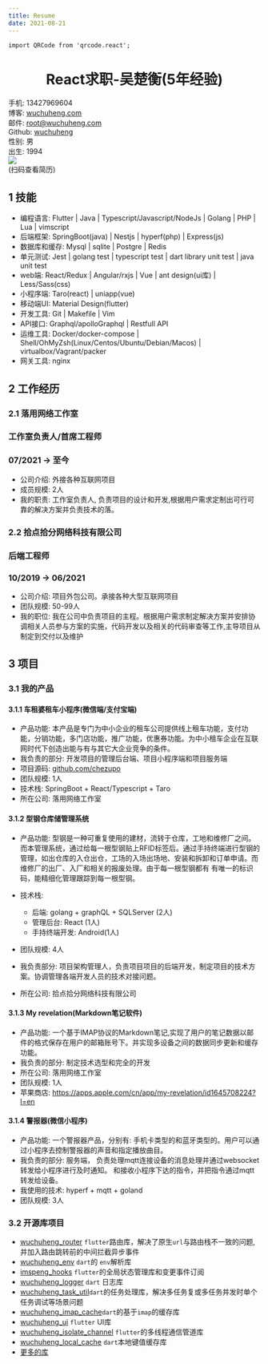 ```yaml
---
title: Resume
date: 2021-08-21
---
```


```mdx-code-block
import QRCode from 'qrcode.react';
```



<h1 align="center">React求职-吴楚衡(5年经验)</h1>

<div style={{display: 'grid', gridTemplateColumns: 'auto 20% 20%' }} >
    <div>
        <div  style={{display: 'grid', gridTemplateColumns: 'repeat(2, 50%)' , }} >
            <div>手机: 13427969604</div>
            <div>博客: <a href="https://(wuchuheng.)com">wuchuheng.com</a></div>
            <div>邮件: <a href="mailto:root@imspeng.com">root@wuchuheng.com</a></div>
            <div>Github: <a href="https://github.com/wuchuheng">wuchuheng</a></div>
            <div>性别: 男</div>
            <div>出生: 1994</div>
        </div>
    </div>
    <div style={{ display: 'flex', flexDirection: 'column' }}>
        <img src='https://qiniu.wuchuheng.com/images/IMG_0514.JPG' width={75} />
    </div>

<div style={{ display: 'flex', flexDirection: 'column' }}>
    <QRCode value="https://wuchuheng.com/resume" renderAs="canvas" size={85} />
    <div  style={{fontSize: 11.5}} >(扫码查看简历)</div>
</div>
</div>


## 1 技能
* 编程语言: Flutter | Java | Typescript/Javascript/NodeJs | Golang | PHP | Lua | vimscript
* 后端框架: SpringBoot(java) | Nestjs |  hyperf(php)  | Express(js)
* 数据库和缓存: Mysql | sqlite | Postgre | Redis
* 单元测试: Jest | golang test | typescript test | dart library unit test | java unit test
* web端: React/Redux | Angular/rxjs | Vue | ant design(ui库) | Less/Sass(css)
* 小程序端: Taro(react) | uniapp(vue)
* 移动端UI:  Material Design(flutter)
* 开发工具: Git | Makefile | Vim
* API接口: Graphql/apolloGraphql | Restfull API
* 运维工具: Docker/docker-compose | Shell/OhMyZsh(Linux/Centos/Ubuntu/Debian/Macos) | virtualbox/Vagrant/packer
* 网关工具: nginx

## 2 工作经历

<div style={{display: "flex", justifyContent: "space-between" }}>
    <h3>2.1 落用网络工作室</h3><h3>工作室负责人/首席工程师</h3><h3>07/2021 -> 至今</h3>
</div>

* 公司介绍: 外接各种互联网项目
* 成员规模: 2人
* 我的职责: 工作室负责人, 负责项目的设计和开发,根据用户需求定制出可行可靠的解决方案并负责技术的落。

<div style={{display: "flex", justifyContent: "space-between" }}>
    <h3>2.2 拾点拾分网络科技有限公司</h3><h3>后端工程师</h3><h3>10/2019 -> 06/2021</h3>
</div>

* 公司介绍: 项目外包公司。承接各种大型互联网项目
* 团队规模:  50-99人
* 我的职位: 我在公司中负责项目的主程。根据用户需求制定解决方案并安排协调相关人员参与方案的实施，代码开发以及相关的代码审查等工作,主导项目从制定到交付以及维护

## 3 项目
### 3.1 我的产品
#### 3.1.1 车租婆租车小程序(微信端/支付宝端)

* 产品功能: 本产品是专门为中小企业的租车公司提供线上租车功能，支付功能，分销功能，多门店功能，推广功能，优惠券功能。为中小租车企业在互联网时代下创造出能与有与其它大企业竞争的条件。
* 我负责的部分: 开发项目的管理后台端、项目小程序端和项目服务端
* 项目源码:  [ github.com/chezupo ](https://github.com/chezupo)
* 团队规模:  1人
* 技术栈: SpringBoot + React/Typescript + Taro
* 所在公司: 落用网络工作室

#### 3.1.2 型钢仓库储管理系统

* 产品功能: 型钢是一种可重复使用的建材，流转于仓库，工地和维修厂之间。而本管理系统，通过给每一根型钢贴上RFID标签后。通过手持终端进行型钢的管理，如出仓库的入仓出仓，工场的入场出场地、安装和拆卸和订单申请。而维修厂的出厂、入厂和相关的报废处理。由于每一根型钢都有
有唯一的标识码，能精细化管理跟踪到每一根型钢。
* 技术栈:
    - 后端: golang + graphQL + SQLServer (2人)
    - 管理后台: React (1人)
    - 手持终端开发: Android(1人)

* 团队规模:  4人
* 我负责部分: 项目架构管理人，负责项目项目的后端开发，制定项目的技术方案。协调管理各端开发人员的技术对接问题。
* 所在公司: 拾点拾分网络科技有限公司

#### 3.1.3 My revelation(Markdown笔记软件)

* 产品功能: 一个基于IMAP协议的Markdown笔记,实现了用户的笔记数据以邮件的格式保存在用户的邮箱账号下。并实现多设备之间的数据同步更新和缓存功能。
* 我负责的部分: 制定技术选型和完全的开发
* 所在公司: 落用网络工作室
* 团队规模:  1人
* 苹果商店: https://apps.apple.com/cn/app/my-revelation/id1645708224?l=en

#### 3.1.4 警报器(微信小程序)

* 产品功能: 一个警报器产品，分别有: 手机卡类型的和蓝牙类型的。用户可以通过小程序去控制警报器的声音和指定播放曲目。
* 我负责的部分: 服务端， 负责处理mqtt连接设备的消息处理并通过websocket转发给小程序进行及时通知。 和接收小程序下达的指令，并把指令通过mqtt转发给设备。
* 我使用的技术: hyperf + mqtt + goland
* 团队规模:  3人


### 3.2 开源库项目

* [wuchuheng_router](https://pub.dev/packages/wuchuheng_router) `flutter`路由库，解决了原生`url`与路由栈不一致的问题,并加入路由跳转前的中间拦截异步事件
* [wuchuheng_env](https://pub.dev/packages/wuchuheng_env) `dart`的 `env`解析库
* [imspeng_hooks](https://pub.dev/packages/wuchuheng_hooks) `flutter`的全局状态管理库和变更事件订阅
* [wuchuheng_logger](https://pub.dev/packages/wuchuheng_logger) `dart` 日志库
* [wuchuheng_task_util](https://pub.dev/packages/wuchuheng_task_util )`dart`的任务处理库，解决多任务复或多任务并发时单个任务调试等场景问题
* [wuchuheng_imap_cache](https://pub.dev/packages/wuchuheng_imap_cache )`dart`的基于`imap`的缓存库
* [wuchuheng_ui](https://pub.dev/packages/wuchuheng_ui) `flutter` UI库
* [wuchuheng_isolate_channel](https://pub.dev/packages/wuchuheng_isolate_channel) `flutter`的多线程通信管道库
* [wuchuheng_local_cache](https://pub.dev/packages/wuchuheng_local_cache) `dart`本地键值缓存库
* [更多的库](http://wuchuheng.com/docs/myLiberies)
